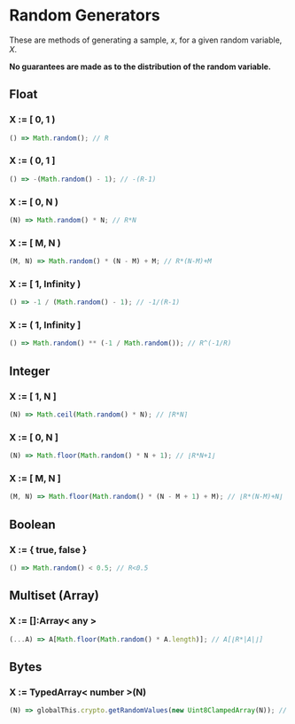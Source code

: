 
<Meta title="Notes/Random Generators" />

# Random Generators

These are methods of generating a sample, _x_, for a given random variable, _X_.

**No guarantees are made as to the distribution of the random variable.**

## Float

### X := [ 0, 1 )

```javascript
() => Math.random(); // R
```

### X := ( 0, 1 ]

```javascript
() => -(Math.random() - 1); // -(R-1)
```

### X := [ 0, N )

```javascript
(N) => Math.random() * N; // R*N
```

### X := [ M, N )

```javascript
(M, N) => Math.random() * (N - M) + M; // R*(N-M)+M
```

### X := [ 1, Infinity )

```javascript
() => -1 / (Math.random() - 1); // -1/(R-1)
```

### X := ( 1, Infinity ]

```javascript
() => Math.random() ** (-1 / Math.random()); // R^(-1/R)
```

## Integer

### X := [ 1, N ]

```javascript
(N) => Math.ceil(Math.random() * N); // ⌈R*N⌉
```

### X := [ 0, N ]

```javascript
(N) => Math.floor(Math.random() * N + 1); // ⌊R*N+1⌋
```

### X := [ M, N ]

```javascript
(M, N) => Math.floor(Math.random() * (N - M + 1) + M); // ⌊R*(N-M)+N⌋
```

## Boolean

### X := { true, false }

```javascript
() => Math.random() < 0.5; // R<0.5
```

## Multiset (Array)

### X := []:Array< any >

```javascript
(...A) => A[Math.floor(Math.random() * A.length)]; // A[⌊R*|A|⌋]
```

## Bytes

### X := TypedArray< number >(N)

```javascript
(N) => globalThis.crypto.getRandomValues(new Uint8ClampedArray(N)); // g(N)
```
